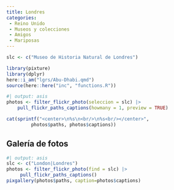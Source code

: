 ```yaml
---
title: Londres
categories:
 - Reino Unido
 - Museos y colecciones
 - Amigos
 - Mariposas
---
```




```r

slc <- c("Museo de Historia Natural de Londres")
```


```r
library(pixture)
library(dplyr)
here::i_am("lgrs/Abu-Dhabi.qmd")
source(here::here("inc", "functions.R"))
```


```r
#| output: asis
photos <- filter_flickr_photo(seleccion = slc) |>
    pull_flickr_paths_captions(howmany = 1, preview = TRUE)

cat(sprintf("<center>\n%s\n<br/>\n%s<br/></center>", 
         photos$paths, photos$captions))
```


## Galería de fotos


```r
#| output: asis
slc <- c("London|Londres")
photos <- filter_flickr_photo(find = slc) |>
     pull_flickr_paths_captions()
pixgallery(photos$paths, caption=photos$captions)
```

